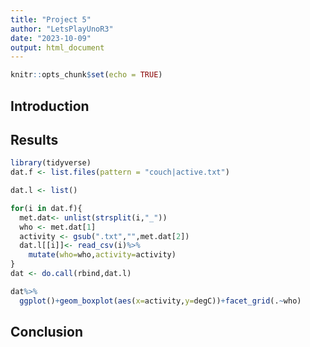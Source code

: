 ```yaml
---
title: "Project 5"
author: "LetsPlayUnoR3"
date: "2023-10-09"
output: html_document
---
```


```r
knitr::opts_chunk$set(echo = TRUE)
```

## Introduction


## Results
```r
library(tidyverse)
dat.f <- list.files(pattern = "couch|active.txt") 

dat.l <- list() 

for(i in dat.f){
  met.dat<- unlist(strsplit(i,"_"))
  who <- met.dat[1] 
  activity <- gsub(".txt","",met.dat[2])
  dat.l[[i]]<- read_csv(i)%>%
    mutate(who=who,activity=activity) 
}
dat <- do.call(rbind,dat.l)

dat%>%
  ggplot()+geom_boxplot(aes(x=activity,y=degC))+facet_grid(.~who)

```

## Conclusion 

